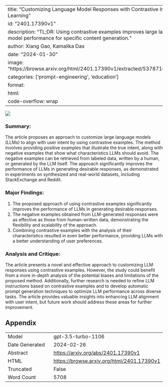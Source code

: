 
---
title: "Customizing Language Model Responses with Contrastive In-Context Learning"
id: "2401.17390v1"
description: "TL;DR: Using contrastive examples improves large language model performance for specific content generation."
author: Xiang Gao, Kamalika Das
date: "2024-01-30"
image: "https://browse.arxiv.org/html/2401.17390v1/extracted/5378716/intro.png"
categories: ['prompt-engineering', 'education']
format:
  html:
    code-overflow: wrap
---

![](https://browse.arxiv.org/html/2401.17390v1/extracted/5378716/intro.png)

### **Summary:**
The article proposes an approach to customize large language models (LLMs) to align with user intent by using contrastive examples. The method involves providing positive examples that illustrate the true intent, along with negative examples that show what characteristics LLMs should avoid. The negative examples can be retrieved from labeled data, written by a human, or generated by the LLM itself. The approach significantly improves the performance of LLMs in generating desirable responses, as demonstrated in experiments on synthesized and real-world datasets, including StackExchange and Reddit.

### Major Findings:
1. The proposed approach of using contrastive examples significantly improves the performance of LLMs in generating desirable responses.
2. The negative examples obtained from LLM-generated responses were as effective as those from human-written data, demonstrating the flexibility and scalability of the approach.
3. Combining contrastive examples with the analysis of their characteristics resulted in even better performance, providing LLMs with a better understanding of user preferences.

### Analysis and Critique:
The article presents a novel and effective approach to customizing LLM responses using contrastive examples. However, the study could benefit from a more in-depth analysis of the potential biases and limitations of the proposed method. Additionally, further research is needed to refine LLM instructions based on contrastive examples and to develop automatic prompt generation techniques to optimize LLM performance across diverse tasks. The article provides valuable insights into enhancing LLM alignment with user intent, but future work should address these areas for further improvement.

## Appendix

|          |          |
|----------|----------|
| Model     | gpt-3.5-turbo-1106       |
| Date Generated     | 2024-02-26       |
| Abstract | [https://arxiv.org/abs/2401.17390v1](https://arxiv.org/abs/2401.17390v1)        |
| HTML     | [https://browse.arxiv.org/html/2401.17390v1](https://browse.arxiv.org/html/2401.17390v1)       |
| Truncated       | False       |
| Word Count       | 5708       |